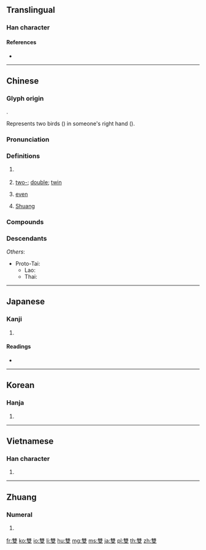 {{character info/new}}
{{also|双}}
==Translingual==
{{ja-forms|[[双]]|[[双]]|雙}}
{{Han simp|䨇|f=双|t=又}}
===Han character===
{{Han char|rn=172|rad=隹|as=10|sn=18|four=20407|canj=OGE|ids=⿰雔又}}

====References====
* {{Han ref|kx=1368.340|dkj=42116|dj=1873.200|hdz=64104.100|uh=96D9|ud=38617|bh=C2F9|bd=49913}}

----

==Chinese==
{{zh-forms|s=双}}

===Glyph origin===
{{Han etym}}
{{Han compound|雔|又|t1=two birds|t2=hand|ls=ic}}.

Represents two birds ({{zh-l|*隹}}) in someone's right hand ({{zh-l|*又}}).

===Pronunciation===
{{zh-pron
|m=shuāng
|c=soeng1,sung1
|c_note=sung1 - only for "a pair (of chopsticks)"
|h=pfs=sûng
|md=sĕ̤ng
|mn=qz,xm,zz:song/qz:sang/tw,xm,zz:siang
|mn_note=song - literary; sang/siang - vernacular
|w=1saan
|mc=y
|oc=y
|ma=y
|cat=cls,a,pn
}}

===Definitions===
{{zh-hanzi}}

# {{zh-classifier|a [[pair]] of objects|cat=y}}
#: {{zh-ant|隻}}
#: {{zh-x|一 雙 鞋|a '''pair''' of shoes}}
#: {{zh-x|一 雙 筷子|a '''pair''' of chopsticks|tr=jat1 '''soeng1''' (or '''sung1''') faai3 zi2|C}}
# [[two-]]; [[double]]; [[twin]]
#: {{zh-ant|單}}
#: {{zh-x|雙面|double-sided, two-faced}}
#: {{zh-x|雙向|bidirectional, two-way}}
# {{qualifier|number}} [[even]]
# {{surname|lang=zh}} [[Shuang]]

===Compounds===
{{zh-der|雙簧|雙喜|一箭雙鵰/一箭双雕|一雙|一雙兩好|並世無雙|乳燕雙雙|儷影雙雙|出雙入對|同卵雙生|同胞雙生|名利雙收|唱雙簧|四雙八輩|國士無雙|天上無雙|天下無雙|寡二少雙|將相雙權|忠孝雙全|忠義雙全|成雙|成雙作對|成雙捉對|才氣無雙|才貌雙全|捉奸捉雙|捉奸見雙|文武雙全|日下無雙|智勇雙全|比翼雙飛|海內無雙|演雙簧|無雙|父母雙亡|牙管一雙|眉峰雙鎖|福壽雙全|福惠雙修|福無雙至|福祿雙全|絕世無雙|綠慘雙蛾|美貌無雙|舉世無雙|色藝無雙|色藝雙絕|花亂雙眼|蓋世無雙|雙中節|雙九|雙亡|雙倍|雙全|雙務契約|雙包|雙十|雙十節|雙向|雙向溝通|雙喜臨門|雙回門|雙套車|雙套飛車|雙子座|雙季稻|雙學位|雙宿雙飛|雙尾蠍|雙層|雙層公路|雙層公車|雙層巴士|雙峰駝|雙差|雙戟|雙手|雙手萬能|雙打|雙扶|雙捻布|雙掛號|雙數|雙料|雙方|雙星|雙曲線|雙月刊|雙柑斗酒|雙核都市|雙棒兒|雙棲雙宿|雙槓|雙款|雙殺|雙氣囊|雙氧水|雙活|雙清|雙球菌|雙環|雙生|雙生子|雙眉直豎|雙眉緊鎖|雙眼皮|雙瞳翦水|雙石頭|雙禮|雙程證|雙立人兒|雙箕紋|雙管|雙管齊下|雙簧管|雙紅|雙線行|雙線道|雙翅類|雙聯市|雙聲|雙聲帶|雙職工|雙胞胎|雙脣|雙脣音|雙腳|雙薪家庭|雙蛾|雙親|雙語|雙調|雙贏|雙身子|雙軌|雙週刊|雙邊|雙邊貿易|雙部句|雙醣|雙重|雙重人格|雙重國籍|雙重身分|雙鉤|雙鉤廓填|雙關|雙關語|雙陸|雙雙|雙雙對對|雙面|雙音節|雙響兒|雙頭汽鍋|雙頭火杖|雙頭馬車|雙飛|雙餉|雙鬟|雙魚|雙魚座|雙鯉|雙鯉魚|雙黃線}}

===Descendants===
{{CJKV||s=双|そう|쌍|song}}
''Others'':
* Proto-Tai: {{l|tai-pro|*soːŋᴬ||two}}
** Lao: {{l|lo|ສອງ}}
** Thai: {{l|th|สอง}}

----

==Japanese==

===Kanji===
{{ja-kanji|grade=|rs=隹10|style=ky|shin=双}}

# {{defn|lang=ja|sort=隹10}}

====Readings====
* {{ja-readings|on=[[そう]] (sō)|kun=[[ふた]] (futa), [[ふたつ]] (futatsu), [[ならぶ]] (narabu)}}

----

==Korean==

===Hanja===
{{ko-hanja|hangeul=쌍|eumhun=|rv=ssang|mr=ssang|y=ssang}}

# {{defn|lang=ko|sort=隹10}}

----

==Vietnamese==

===Han character===
{{vi-hantu|[[song]], [[rông]], [[suông]]|rs=隹10}}

# {{defn|lang=vi|sort=隹10}}

----

==Zhuang==

===Numeral===
{{za-head|numeral|s=双}}

# {{za-sawndip form of|t|song}}

[[fr:雙]]
[[ko:雙]]
[[io:雙]]
[[li:雙]]
[[hu:雙]]
[[mg:雙]]
[[ms:雙]]
[[ja:雙]]
[[pl:雙]]
[[th:雙]]
[[zh:雙]]